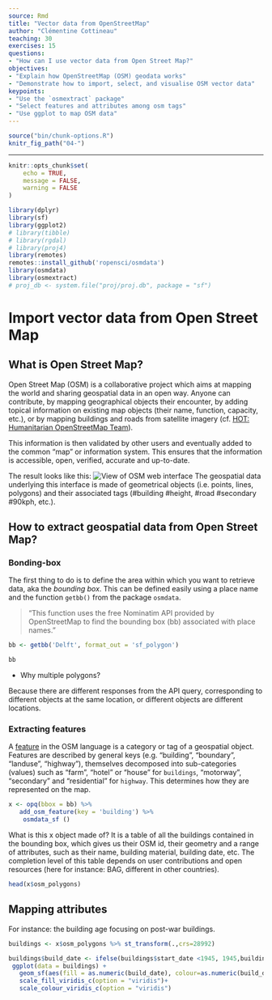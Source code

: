 ```yaml
---
source: Rmd
title: "Vector data from OpenStreetMap"
author: "Clémentine Cottineau"
teaching: 30
exercises: 15
questions:
- "How can I use vector data from Open Street Map?"
objectives:
- "Explain how OpenStreetMap (OSM) geodata works"
- "Demonstrate how to import, select, and visualise OSM vector data"
keypoints:
- "Use the `osmextract` package"
- "Select features and attributes among osm tags"
- "Use ggplot to map OSM data"
---
```




```r
source("bin/chunk-options.R")
knitr_fig_path("04-")
```

---

```r
knitr::opts_chunk$set(
	echo = TRUE,
	message = FALSE,
	warning = FALSE
)
```

```r
library(dplyr)
library(sf)
library(ggplot2)
# library(tibble)
# library(rgdal)
# library(proj4)
library(remotes)
remotes::install_github('ropensci/osmdata')
library(osmdata)
library(osmextract)
# proj_db <- system.file("proj/proj.db", package = "sf")
```

# Import vector data from Open Street Map

## What is Open Street Map?

Open Street Map (OSM) is a collaborative project which aims at mapping the world and sharing geospatial data in an open way. Anyone can contribute, by mapping geographical objects their encounter, by adding topical information on existing map objects (their name, function, capacity, etc.), or by mapping buildings and roads from satellite imagery (cf. [HOT: Humanitarian OpenStreetMap Team](https://www.hotosm.org/)).

This information is then validated by other users and eventually added to the common "map" or information system. This ensures that the information is accessible, open, verified, accurate and up-to-date.

The result looks like this:
![View of OSM web interface](fig/OSM1.png)
The geospatial data underlying this interface is made of geometrical objects (i.e. points, lines, polygons) and their associated tags (#building #height, #road #secondary #90kph, etc.).

## How to extract geospatial data from Open Street Map?

### Bonding-box

The first thing to do is to define the area within which you want to retrieve data, aka the *bounding box*. This can be defined easily using a place name and the function `getbb()` from the package `osmdata`. 

> "This function uses the free Nominatim API provided by OpenStreetMap to find the bounding box (bb) associated with place names."

```r
bb <- getbb('Delft', format_out = 'sf_polygon')

bb
```

- Why multiple polygons?

Because there are different responses from the API query, corresponding to different objects at the same location, or different objects are different locations.

### Extracting features

A [feature](https://wiki.openstreetmap.org/wiki/Map_features) in the OSM language is a category or tag of a geospatial object. Features are described by general keys (e.g. "building", "boundary", "landuse", "highway"), themselves decomposed into sub-categories (values) such as "farm", "hotel" or "house" for `buildings`, "motorway", "secondary" and "residential" for `highway`. This determines how they are represented on the map.


```r
x <- opq(bbox = bb) %>% 
   add_osm_feature(key = 'building') %>%
    osmdata_sf ()
```

What is this x object made of? It is a table of all the buildings contained in the bounding box, which gives us their OSM id, their geometry and a range of attributes, such as their name, building material, building date, etc. The completion level of this table depends on user contributions and open resources (here for instance: BAG, different in other countries).

```r
head(x$osm_polygons)

```

## Mapping attributes

For instance: the building age focusing on post-war buildings.

```r
buildings <- x$osm_polygons %>% st_transform(.,crs=28992)

buildings$build_date <- ifelse(buildings$start_date <1945, 1945,buildings$start_date)
 ggplot(data = buildings) +
   geom_sf(aes(fill = as.numeric(build_date), colour=as.numeric(build_date)))  +
   scale_fill_viridis_c(option = "viridis")+
   scale_colour_viridis_c(option = "viridis")
```
